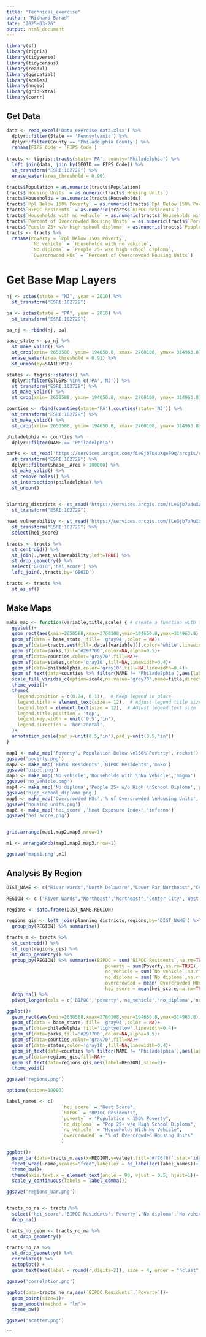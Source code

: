 ```yaml
---
title: "Technical_exercise"
author: "Richard Barad"
date: "2025-03-26"
output: html_document
---
```


```r
library(sf)
library(tigris)
library(tidyverse)
library(tidycensus)
library(readxl)
library(ggspatial)
library(scales)
library(nngeo)
library(gridExtra)
library(corrr)
```

## Get Data


```r

data <- read_excel('Data exercise data.xlsx') %>%
  dplyr::filter(State == 'Pennsylvania') %>%
  dplyr::filter(County == 'Philadelphia County') %>%
  rename(FIPS_Code = `FIPS Code`)
  
tracts <- tigris::tracts(state='PA', county='Philadelphia') %>%
  left_join(data, join_by(GEOID == FIPS_Code)) %>%
  st_transform("ESRI:102729") %>%
  erase_water(area_threshold = 0.90)

tracts$Population = as.numeric(tracts$Population)
tracts$`Housing Units` = as.numeric(tracts$`Housing Units`)
tracts$Households = as.numeric(tracts$Households)
tracts$`Ppl Below 150% Poverty` = as.numeric(tracts$`Ppl Below 150% Poverty`)
tracts$`BIPOC Residents` = as.numeric(tracts$`BIPOC Residents`)
tracts$`Households with no vehicle` = as.numeric(tracts$`Households with no vehicle`)
tracts$`Percent of Overcrowded Housing Units` = as.numeric(tracts$`Percent of Overcrowded Housing Units`)
tracts$`People 25+ w/o high school diploma` = as.numeric(tracts$`People 25+ w/o high school diploma`)
tracts <- tracts %>%
  rename(Poverty = `Ppl Below 150% Poverty`,
         `No vehicle` = `Households with no vehicle`,
         `No diploma` = `People 25+ w/o high school diploma`,
         `Overcrowded HUs` = `Percent of Overcrowded Housing Units`)

```

# Get Base Map Layers

``` r

nj <- zctas(state = "NJ", year = 2010) %>%
  st_transform("ESRI:102729")

pa <- zctas(state = "PA", year = 2010) %>%
  st_transform("ESRI:102729")

pa_nj <- rbind(nj, pa)

base_state <- pa_nj %>%
  st_make_valid() %>%
  st_crop(xmin= 2650588, ymin= 194650.8, xmax= 2760108, ymax= 314963.8) %>%
  erase_water(area_threshold = 0.91) %>%
  st_union(by=STATEFP10)

states <- tigris::states() %>%
  dplyr::filter(STUSPS %in% c('PA','NJ')) %>%
  st_transform("ESRI:102729") %>%
  st_make_valid() %>%
  st_crop(xmin= 2650588, ymin= 194650.8, xmax= 2760108, ymax= 314963.8)

counties <- rbind(counties(state='PA'),counties(state='NJ')) %>%
  st_transform("ESRI:102729") %>%
  st_make_valid() %>%
  st_crop(xmin= 2650588, ymin= 194650.8, xmax= 2760108, ymax= 314963.8)

philadelphia <- counties %>%
  dplyr::filter(NAME == 'Philadelphia')

parks <- st_read('https://services.arcgis.com/fLeGjb7u4uXqeF9q/arcgis/rest/services/PPR_Properties/FeatureServer/0/query?outFields=*&where=1%3D1&f=pgeojson') %>%
  st_transform("ESRI:102729") %>%
  dplyr::filter(Shape__Area > 100000) %>%
  st_make_valid() %>%
  st_remove_holes() %>%
  st_intersection(philadelphia) %>%
  st_union()
        

planning_districts <- st_read('https://services.arcgis.com/fLeGjb7u4uXqeF9q/arcgis/rest/services/Planning_Districts/FeatureServer/0/query?outFields=*&where=1%3D1&f=pgeojson') %>%
  st_transform("ESRI:102729")

heat_vulnerability <- st_read('https://services.arcgis.com/fLeGjb7u4uXqeF9q/arcgis/rest/services/heat_vulnerability_ct/FeatureServer/0/query?outFields=*&where=1%3D1&f=pgeojson') %>%
  st_transform("ESRI:102729") %>%
  select(hei_score)

tracts <- tracts %>%
  st_centroid() %>%
  st_join(.,heat_vulnerability,left=TRUE) %>%
  st_drop_geometry() %>%
  select('GEOID','hei_score') %>%
  left_join(.,tracts,by='GEOID')

tracts <- tracts %>%
  st_as_sf()

```

## Make Maps

```r

make_map <- function(variable,title,scale) { # create a function with the name my_function
  ggplot()+
  geom_rect(aes(xmin=2650588,xmax=2760108,ymin=194650.8,ymax=314963.8),fill='lightblue')+
  geom_sf(data = base_state, fill= 'gray94',color = NA)+
  geom_sf(data=tracts,aes(fill=.data[[variable]]),color='white',linewidth=0.1)+
  geom_sf(data=parks,fill='#297700',color=NA,alpha=0.5)+
  geom_sf(data=counties,color='gray70',fill=NA)+
  geom_sf(data=states,color='gray10',fill=NA,linewidth=0.4)+
  geom_sf(data=philadelphia,color='gray10',fill=NA,linewidth=0.4)+
  geom_sf_text(data=counties %>% filter(NAME != 'Philadelphia'),aes(label=NAME),size=4,color='gray50')+
  scale_fill_viridis_c(option=scale,na.value='grey70',name=title,direction=-1)+
  theme_void()+
  theme(
    legend.position = c(0.74, 0.11),  # Keep legend in place
    legend.title = element_text(size = 12),  # Adjust legend title size
    legend.text = element_text(size = 12),  # Adjust legend text size
    legend.title.position = 'top',
    legend.key.width = unit('0.5','in'),
    legend.direction = 'horizontal',
  )+
  annotation_scale(pad_x=unit(0.5,"in"),pad_y=unit(0.5,"in"))
}

map1 <- make_map('Poverty','Population Below \n150% Poverty','rocket')
ggsave('poverty.png')
map2 <- make_map('BIPOC Residents','BIPOC Residents','mako')
ggsave('bipoc.png')
map3 <- make_map('No vehicle','Households with \nNo Vehicle','magma')
ggsave('no_vehicle.png')
map4 <- make_map('No diploma','People 25+ w/o High \nSchool Diploma','plasma')
ggsave('high_school_diploma.png')
map5 <- make_map('Overcrowded HUs','% of Overcrowded \nHousing Units','inferno')
ggsave('housing_units.png')
map6 <- make_map('hei_score','Heat Exposure Index','inferno')
ggsave('hei_score.png')


grid.arrange(map1,map2,map3,nrow=1)

m1 <- arrangeGrob(map1,map2,map3,nrow=1)

ggsave('maps1.png',m1)

```
## Analysis By Region

```r

DIST_NAME <- c("River Wards","North Delaware","Lower Far Northeast","Central","University Southwest","Upper Northwest","Upper North","South","North","Lower Northwest","Lower South","Lower Northeast","Central Northeast","West","Upper Far Northeast","Lower Southwest","West Park","Lower North")

REGION <- c ("River Wards","Northeast","Northeast","Center City",'West','Northwest','Northwest','South','North','Northwest','South','Northeast','Northeast','West','Northeast','Southwest','West','North')

regions <- data.frame(DIST_NAME,REGION)

regions_gis <- left_join(planning_districts,regions,by='DIST_NAME') %>%
  group_by(REGION) %>% summarise()

tracts_m <- tracts %>%
  st_centroid() %>%
  st_join(regions_gis) %>%
  st_drop_geometry() %>%
  group_by(REGION) %>% summarise(BIPOC = sum(`BIPOC Residents`,na.rm=TRUE),
                                    poverty = sum(Poverty,na.rm=TRUE),
                                    no_vehicle = sum(`No vehicle`,na.rm=TRUE),
                                    no_diploma = sum(`No diploma`,na.rm=TRUE),
                                    overcrowded = mean(`Overcrowded HUs`,na.rm=TRUE),
                                    hei_score = mean(hei_score,na.rm=TRUE)) %>%
  drop_na() %>%
  pivot_longer(cols = c('BIPOC','poverty','no_vehicle','no_diploma','no_diploma','overcrowded','hei_score'))

ggplot()+
  geom_rect(aes(xmin=2650588,xmax=2760108,ymin=194650.8,ymax=314963.8),fill='lightblue')+
  geom_sf(data = base_state, fill= 'gray94',color = NA)+
  geom_sf(data=philadelphia,fill='lightyellow',linewidth=0.4)+
  geom_sf(data=parks,fill='#297700',color=NA,alpha=0.5)+
  geom_sf(data=counties,color='gray70',fill=NA)+
  geom_sf(data=states,color='gray10',fill=NA,linewidth=0.4)+
  geom_sf_text(data=counties %>% filter(NAME != 'Philadelphia'),aes(label=NAME),size=2,color='gray50')+
  geom_sf(data=regions_gis,fill=NA)+
  geom_sf_text(data=regions_gis,aes(label=REGION),size=2)+
  theme_void()

ggsave('regions.png')

options(scipen=10000)

label_names <- c(
                    `hei_score` = "Heat Score",
                    `BIPOC` = "BPIOC Residents",
                    `poverty` = "Population < 150% Poverty",
                    `no_diploma` = "Pop 25+ w/o High School Diploma",
                    `no_vehicle` = "Households With No Vehicle",
                    `overcrowded` = "% of Overcrowded Housing Units"
                    )

ggplot()+
  geom_bar(data=tracts_m,aes(x=REGION,y=value),fill='#f76f6f',stat='identity')+
  facet_wrap(~name,scales="free",labeller = as_labeller(label_names))+
  theme_bw()+
  theme(axis.text.x = element_text(angle = 90, vjust = 0.5, hjust=1))+
  scale_y_continuous(labels = label_comma())

ggsave('regions_bar.png')



```


```r

tracts_no_na <- tracts %>% 
  select('hei_score','BIPOC Residents','Poverty','No diploma','No vehicle','Overcrowded HUs') %>%
  drop_na()

tracts_no_geom <- tracts_no_na %>%
  st_drop_geometry()

tracts_no_na %>% 
  st_drop_geometry() %>%
  correlate() %>% 
  autoplot() +
  geom_text(aes(label = round(r,digits=2)), size = 4, order = "hclust", type = "upper", tl.cex = 3)

ggsave('correlation.png')

```


```r

ggplot(data=tracts_no_na,aes(`BIPOC Residents`,`Poverty`))+
  geom_point(size=1)+ 
  geom_smooth(method = "lm")+
  theme_bw()

ggsave('scatter.png')

```
```
